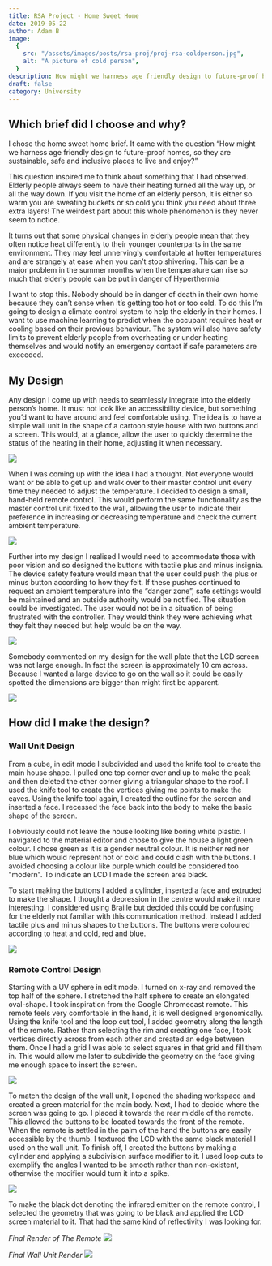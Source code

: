 ```yaml
---
title: RSA Project - Home Sweet Home
date: 2019-05-22
author: Adam B
image:
  {
    src: "/assets/images/posts/rsa-proj/proj-rsa-coldperson.jpg",
    alt: "A picture of cold person",
  }
description: How might we harness age friendly design to future-proof homes, so they are sustainable, safe and inclusive places to live and enjoy?
draft: false
category: University
---
```



<p style="text-align: center;">
  <i>
    <Link
      href="https://link.lerndmina.dev/cj1gg"
      text={`Image from Shutterstock "Paramedic rescues an elderly person in distress..."`}
    />
  </i>
</p>

## Which brief did I choose and why?

I chose the home sweet home brief. It came with the question “How might we harness age friendly design to future-proof homes, so they are sustainable, safe and inclusive places to live and enjoy?”

This question inspired me to think about something that I had observed. Elderly people always seem to have their heating turned all the way up, or all the way down. If you visit the home of an elderly person, it is either so warm you are sweating buckets or so cold you think you need about three extra layers! The weirdest part about this whole phenomenon is they never seem to notice.

It turns out that some physical changes in elderly people mean that they often notice heat differently to their younger counterparts in the same environment. They may feel unnervingly comfortable at hotter temperatures and are strangely at ease when you can’t stop shivering. This can be a major problem in the summer months when the temperature can rise so much that elderly people can be put in danger of Hyperthermia

I want to stop this. Nobody should be in danger of death in their own home because they can’t sense when it’s getting too hot or too cold. To do this I’m going to design a climate control system to help the elderly in their homes. I want to use machine learning to predict when the occupant requires heat or cooling based on their previous behaviour. The system will also have safety limits to prevent elderly people from overheating or under heating themselves and would notify an emergency contact if safe parameters are exceeded.

## My Design

Any design I come up with needs to seamlessly integrate into the elderly person’s home. It must not look like an accessibility device, but something you’d want to have around and feel comfortable using. The idea is to have a simple wall unit in the shape of a cartoon style house with two buttons and a screen. This would, at a glance, allow the user to quickly determine the status of the heating in their home, adjusting it when necessary.

![](/assets/images/posts/rsa-proj/proj-rsa-mainuinit1-min.png)

When I was coming up with the idea I had a thought. Not everyone would want or be able to get up and walk over to their master control unit every time they needed to adjust the temperature. I decided to design a small, hand-held remote control. This would perform the same functionality as the master control unit fixed to the wall, allowing the user to indicate their preference in increasing or decreasing temperature and check the current ambient temperature.

![](/assets/images/posts/rsa-proj/proj-rsa-remote1-min.png)

Further into my design I realised I would need to accommodate those with poor vision and so designed the buttons with tactile plus and minus insignia. The device safety feature would mean that the user could push the plus or minus button according to how they felt. If these pushes continued to request an ambient temperature into the “danger zone”, safe settings would be maintained and an outside authority would be notified. The situation could be investigated. The user would not be in a situation of being frustrated with the controller. They would think they were achieving what they felt they needed but help would be on the way.

![](/assets/images/posts/rsa-proj/proj-rsa-remote2buttons-min.png)

Somebody commented on my design for the wall plate that the LCD screen was not large enough. In fact the screen is approximately 10 cm across. Because I wanted a large device to go on the wall so it could be easily spotted the dimensions are bigger than might first be apparent.

![](/assets/images/posts/rsa-proj/proj-rsa-mainuinit2-min.png)

## How did I make the design?

### Wall Unit Design

From a cube, in edit mode I subdivided and used the knife tool to create the main house shape. I pulled one top corner over and up to make the peak and then deleted the other corner giving a triangular shape to the roof. I used the knife tool to create the vertices giving me points to make the eaves. Using the knife tool again, I created the outline for the screen and inserted a face. I recessed the face back into the body to make the basic shape of the screen.

I obviously could not leave the house looking like boring white plastic. I navigated to the material editor and chose to give the house a light green colour. I chose green as it is a gender neutral colour. It is neither red nor blue which would represent hot or cold and could clash with the buttons. I avoided choosing a colour like purple which could be considered too "modern". To indicate an LCD I made the screen area black.

To start making the buttons I added a cylinder, inserted a face and extruded to make the shape. I thought a depression in the centre would make it more interesting. I considered using Braille but decided this could be confusing for the elderly not familiar with this communication method. Instead I added tactile plus and minus shapes to the buttons. The buttons were coloured according to heat and cold, red and blue.

![](/assets/images/posts/rsa-proj/proj-rsa-house-edit.png)

### Remote Control Design

Starting with a UV sphere in edit mode. I turned on x-ray and removed the top half of the sphere. I stretched the half sphere to create an elongated oval-shape. I took inspiration from the Google Chromecast remote. This remote feels very comfortable in the hand, it is well designed ergonomically. Using the knife tool and the loop cut tool, I added geometry along the length of the remote. Rather than selecting the rim and creating one face, I took vertices directly across from each other and created an edge between them. Once I had a grid I was able to select squares in that grid and fill them in. This would allow me later to subdivide the geometry on the face giving me enough space to insert the screen.

![](/assets/images/posts/rsa-proj/proj-rsa-remote-geo.png)

To match the design of the wall unit, I opened the shading workspace and created a green material for the main body. Next, I had to decide where the screen was going to go. I placed it towards the rear middle of the remote. This allowed the buttons to be located towards the front of the remote. When the remote is settled in the palm of the hand the buttons are easily accessible by the thumb. I textured the LCD with the same black material I used on the wall unit. To finish off, I created the buttons by making a cylinder and applying a subdivision surface modifier to it. I used loop cuts to exemplify the angles I wanted to be smooth rather than non-existent, otherwise the modifier would turn it into a spike.

![](/assets/images/posts/rsa-proj/proj-rsa-remote-button.png)

To make the black dot denoting the infrared emitter on the remote control, I selected the geometry that was going to be black and applied the LCD screen material to it. That had the same kind of reflectivity I was looking for.

_Final Render of The Remote_
![](/assets/images/posts/rsa-proj/remote-final.png)

_Final Wall Unit Render_
![](/assets/images/posts/rsa-proj/house-final.png)
